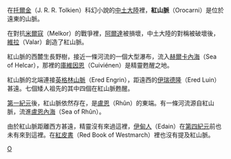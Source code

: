 在[[J·R·R·托爾金|托爾金]]（J. R. R. Tolkien）科幻小說的[[中土大陸|中土大陸]]裡，'''紅山脈'''（Orocarni）是位於遠東的山脈。

在對抗[[魔苟斯|米爾寇]]（Melkor）的戰爭裡，[[阿爾達|阿爾達]]被損壞，中土大陸的對稱被破壞後，[[維拉_(小说人物)|維拉]]（Valar）創造了紅山脈。

紅山脈的西麓生長野樹，接近一條河流的一個大型瀑布，流入[[赫爾卡內海|赫爾卡內海]]（Sea of Helcar），那裡的[[庫維因恩|庫維因恩]]（Cuiviénen）是精靈甦醒之地。

紅山脈的北端連接[[英格林山脈|英格林山脈]]（Ered Engrin），距遠西的[[伊瑞德隆|伊瑞德隆]]（Ered Luin）甚遠。七個矮人祖先的其中四個在紅山脈甦醒。

[[第一紀元|第一紀元]]後，紅山脈依然存在，是[[盧恩|盧恩]]（Rhûn）的東端。有一條河流源自紅山脈，流進[[盧恩內海|盧恩內海]]（Sea of Rhûn）。

由於紅山脈距離西方甚遠，精靈沒有來過這裡，[[伊甸人|伊甸人]]（Edain）在[[第四紀元|第四紀元]]前也未有來到這裡。在[[紅皮書|紅皮書]]（Red Book of Westmarch）裡也沒有提及紅山脈。

{{Arda Mountains}}

[[Category:中土大陸的地理|O]]